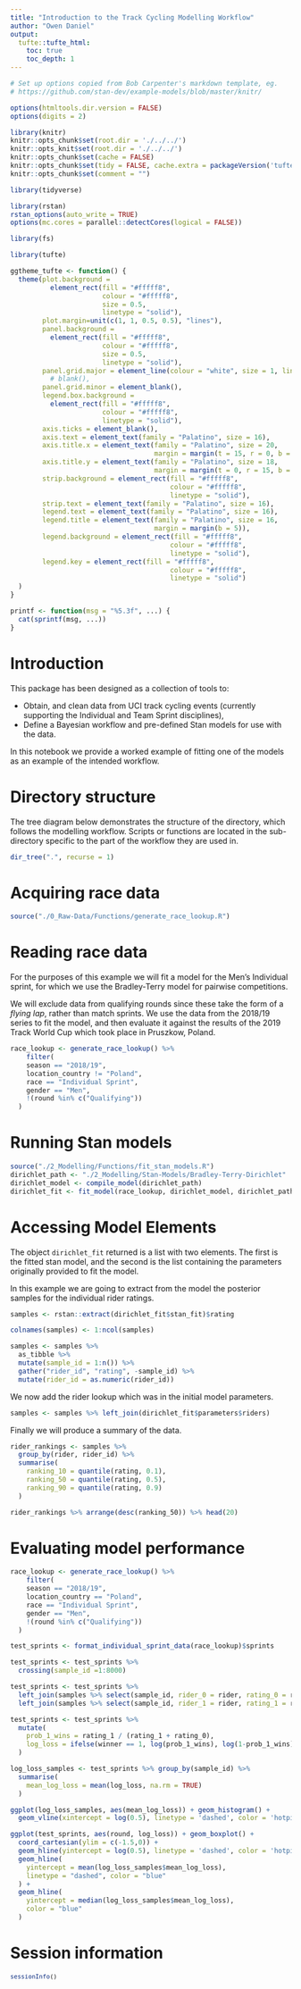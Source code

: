 ```yaml
---
title: "Introduction to the Track Cycling Modelling Workflow"
author: "Owen Daniel"
output:
  tufte::tufte_html:
    toc: true
    toc_depth: 1
---
```


```r
# Set up options copied from Bob Carpenter's markdown template, eg.
# https://github.com/stan-dev/example-models/blob/master/knitr/

options(htmltools.dir.version = FALSE)
options(digits = 2)

library(knitr)
knitr::opts_chunk$set(root.dir = './../../')
knitr::opts_knit$set(root.dir = './../../')
knitr::opts_chunk$set(cache = FALSE)
knitr::opts_chunk$set(tidy = FALSE, cache.extra = packageVersion('tufte'))
knitr::opts_chunk$set(comment = "")

library(tidyverse)

library(rstan)
rstan_options(auto_write = TRUE)
options(mc.cores = parallel::detectCores(logical = FALSE))

library(fs)

library(tufte)

ggtheme_tufte <- function() {
  theme(plot.background =
          element_rect(fill = "#fffff8",
                       colour = "#fffff8",
                       size = 0.5,
                       linetype = "solid"),
        plot.margin=unit(c(1, 1, 0.5, 0.5), "lines"),
        panel.background =
          element_rect(fill = "#fffff8",
                       colour = "#fffff8",
                       size = 0.5,
                       linetype = "solid"),
        panel.grid.major = element_line(colour = "white", size = 1, linetype="dashed"),
          # blank(),
        panel.grid.minor = element_blank(),
        legend.box.background =
          element_rect(fill = "#fffff8",
                       colour = "#fffff8",
                       linetype = "solid"),
        axis.ticks = element_blank(),
        axis.text = element_text(family = "Palatino", size = 16),
        axis.title.x = element_text(family = "Palatino", size = 20,
                                    margin = margin(t = 15, r = 0, b = 0, l = 0)),
        axis.title.y = element_text(family = "Palatino", size = 18,
                                    margin = margin(t = 0, r = 15, b = 0, l = 0)),
        strip.background = element_rect(fill = "#fffff8",
                                        colour = "#fffff8",
                                        linetype = "solid"),
        strip.text = element_text(family = "Palatino", size = 16),
        legend.text = element_text(family = "Palatino", size = 16),
        legend.title = element_text(family = "Palatino", size = 16,
                                    margin = margin(b = 5)),
        legend.background = element_rect(fill = "#fffff8",
                                        colour = "#fffff8",
                                        linetype = "solid"),
        legend.key = element_rect(fill = "#fffff8",
                                        colour = "#fffff8",
                                        linetype = "solid")
  )
}

printf <- function(msg = "%5.3f", ...) {
  cat(sprintf(msg, ...))
}
```

# Introduction {-}
This package has been designed as a collection of tools to:

* Obtain, and clean data from UCI track cycling events (currently supporting the Individual and Team Sprint disciplines),
* Define a Bayesian workflow and pre-defined Stan models for use with the data. 

In this notebook we provide a worked example of fitting one of the models as an example of the intended workflow.

# Directory structure
The tree diagram below demonstrates the structure of the directory, which follows the modelling workflow. Scripts or functions are located in the sub-directory specific to the part of the workflow they are used in.
```r
dir_tree(".", recurse = 1)
```

# Acquiring race data
```r
source("./0_Raw-Data/Functions/generate_race_lookup.R")
```

# Reading race data
For the purposes of this example we will fit a model for the Men's Individual sprint, for which we use the Bradley-Terry model for pairwise competitions.

We will exclude data from qualifying rounds since these take the form of a *flying lap*, rather than match sprints. We use the data from the 2018/19 series to fit the model, and then evaluate it against the results of the 2019 Track World Cup which took place in Pruszkow, Poland.

```r
race_lookup <- generate_race_lookup() %>%
    filter(
    season == "2018/19",
    location_country != "Poland",
    race == "Individual Sprint",
    gender == "Men",
    !(round %in% c("Qualifying"))
  )
```

# Running Stan models
```r
source("./2_Modelling/Functions/fit_stan_models.R")
dirichlet_path <- "./2_Modelling/Stan-Models/Bradley-Terry-Dirichlet"
dirichlet_model <- compile_model(dirichlet_path)
dirichlet_fit <- fit_model(race_lookup, dirichlet_model, dirichlet_path)
```

# Accessing Model Elements
The object `dirichlet_fit` returned is a list with two elements. The first is the fitted stan model, and the second is the list containing the parameters originally provided to fit the model.

In this example we are going to extract from the model the posterior samples for the individual rider ratings. 
```r
samples <- rstan::extract(dirichlet_fit$stan_fit)$rating

colnames(samples) <- 1:ncol(samples)

samples <- samples %>%
  as_tibble %>%
  mutate(sample_id = 1:n()) %>%
  gather("rider_id", "rating", -sample_id) %>%
  mutate(rider_id = as.numeric(rider_id))
```
We now add the rider lookup which was in the initial model parameters.
```r
samples <- samples %>% left_join(dirichlet_fit$parameters$riders)
```

Finally we will produce a summary of the data.
```r
rider_rankings <- samples %>%
  group_by(rider, rider_id) %>%
  summarise(
    ranking_10 = quantile(rating, 0.1),
    ranking_50 = quantile(rating, 0.5),
    ranking_90 = quantile(rating, 0.9)
  )

rider_rankings %>% arrange(desc(ranking_50)) %>% head(20)

```

# Evaluating model performance
```r
race_lookup <- generate_race_lookup() %>%
    filter(
    season == "2018/19",
    location_country == "Poland",
    race == "Individual Sprint",
    gender == "Men",
    !(round %in% c("Qualifying"))
  )

test_sprints <- format_individual_sprint_data(race_lookup)$sprints

test_sprints <- test_sprints %>%
  crossing(sample_id =1:8000)

test_sprints <- test_sprints %>%
  left_join(samples %>% select(sample_id, rider_0 = rider, rating_0 = rating )) %>%
  left_join(samples %>% select(sample_id, rider_1 = rider, rating_1 = rating ))

test_sprints <- test_sprints %>%
  mutate(
    prob_1_wins = rating_1 / (rating_1 + rating_0),
    log_loss = ifelse(winner == 1, log(prob_1_wins), log(1-prob_1_wins))
  )

log_loss_samples <- test_sprints %>% group_by(sample_id) %>%
  summarise(
    mean_log_loss = mean(log_loss, na.rm = TRUE)
  )

ggplot(log_loss_samples, aes(mean_log_loss)) + geom_histogram() +
  geom_vline(xintercept = log(0.5), linetype = 'dashed', color = 'hotpink')
```

```r
ggplot(test_sprints, aes(round, log_loss)) + geom_boxplot() +
  coord_cartesian(ylim = c(-1.5,0)) +
  geom_hline(yintercept = log(0.5), linetype = 'dashed', color = 'hotpink') +
  geom_hline(
    yintercept = mean(log_loss_samples$mean_log_loss),
    linetype = "dashed", color = "blue"
  ) +
  geom_hline(
    yintercept = median(log_loss_samples$mean_log_loss),
    color = "blue"
  )
```
# Session information  {-}

<div style="font-size:90%">
```r
sessionInfo()
```
</div>